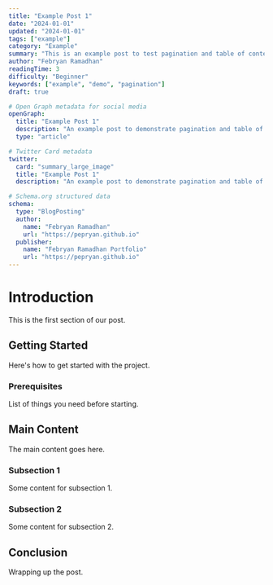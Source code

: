```yaml
---
title: "Example Post 1"
date: "2024-01-01"
updated: "2024-01-01"
tags: ["example"]
category: "Example"
summary: "This is an example post to test pagination and table of contents"
author: "Febryan Ramadhan"
readingTime: 3
difficulty: "Beginner"
keywords: ["example", "demo", "pagination"]
draft: true

# Open Graph metadata for social media
openGraph:
  title: "Example Post 1"
  description: "An example post to demonstrate pagination and table of contents features."
  type: "article"

# Twitter Card metadata
twitter:
  card: "summary_large_image"
  title: "Example Post 1"
  description: "An example post to demonstrate pagination and table of contents features."

# Schema.org structured data
schema:
  type: "BlogPosting"
  author:
    name: "Febryan Ramadhan"
    url: "https://pepryan.github.io"
  publisher:
    name: "Febryan Ramadhan Portfolio"
    url: "https://pepryan.github.io"
---
```


# Introduction
This is the first section of our post.

## Getting Started
Here's how to get started with the project.

### Prerequisites
List of things you need before starting.

## Main Content
The main content goes here.

### Subsection 1
Some content for subsection 1.

### Subsection 2
Some content for subsection 2.

## Conclusion
Wrapping up the post.